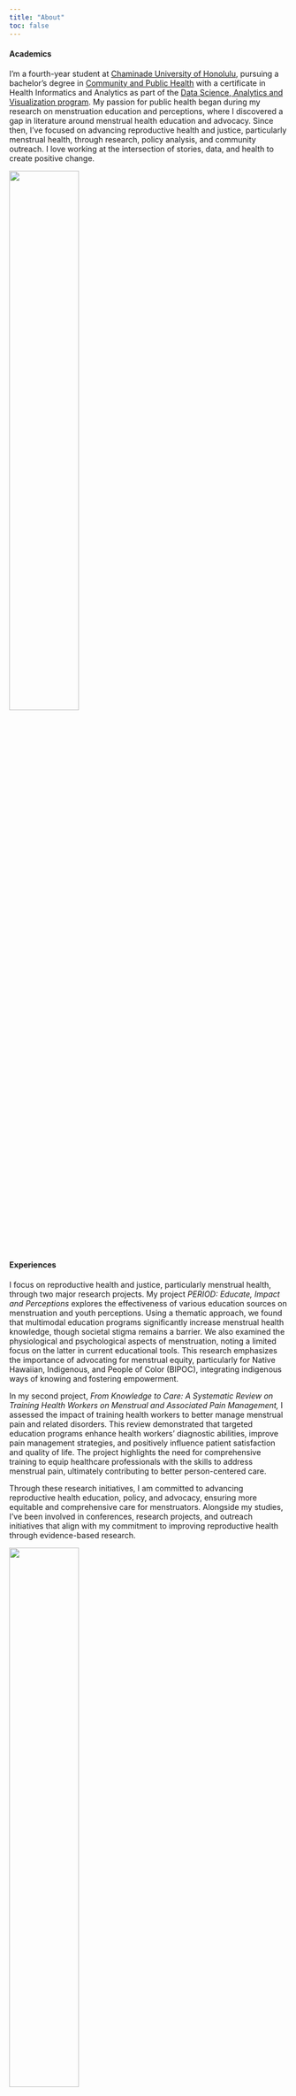 ```yaml
---
title: "About"
toc: false
---
```


#### Academics

I’m a fourth-year student at [Chaminade University of Honolulu](https://chaminade.edu){target="blank_"}, pursuing a bachelor's degree in [Community and Public Health](https://chaminade.edu/nursing-health-professions/public-health/){target="blank_"} with a certificate in Health Informatics and Analytics as part of the [Data Science, Analytics and Visualization program](https://chaminade.edu/nsm/data-science/){target="_blank"}. My passion for public health began during my research on menstruation education and perceptions, where I discovered a gap in literature around menstrual health education and advocacy. Since then, I’ve focused on advancing reproductive health and justice, particularly menstrual health, through research, policy analysis, and community outreach. I love working at the intersection of stories, data, and health to create positive change.

![](Media/work.png){fig-align="center" width="50%"}

#### Experiences

I focus on reproductive health and justice, particularly menstrual health, through two major research projects. My project *PERIOD: Educate, Impact and Perceptions* explores the effectiveness of various education sources on menstruation and youth perceptions. Using a thematic approach, we found that multimodal education programs significantly increase menstrual health knowledge, though societal stigma remains a barrier. We also examined the physiological and psychological aspects of menstruation, noting a limited focus on the latter in current educational tools. This research emphasizes the importance of advocating for menstrual equity, particularly for Native Hawaiian, Indigenous, and People of Color (BIPOC), integrating indigenous ways of knowing and fostering empowerment.

In my second project, *From Knowledge to Care: A Systematic Review on Training Health Workers on Menstrual and Associated Pain Management,* I assessed the impact of training health workers to better manage menstrual pain and related disorders. This review demonstrated that targeted education programs enhance health workers’ diagnostic abilities, improve pain management strategies, and positively influence patient satisfaction and quality of life. The project highlights the need for comprehensive training to equip healthcare professionals with the skills to address menstrual pain, ultimately contributing to better person-centered care.

Through these research initiatives, I am committed to advancing reproductive health education, policy, and advocacy, ensuring more equitable and comprehensive care for menstruators. Alongside my studies, I’ve been involved in conferences, research projects, and outreach initiatives that align with my commitment to improving reproductive health through evidence-based research.

![](Media/present.png){fig-align="center" width="50%"}

#### Hobbies

Beauty, stories, and movement are parts of who I am and what I value, which can often be seen in my hobbies.

You’ll often find me connecting with nature and creativity in different ways. Growing up in Hawai’i, I’ve always been surrounded by the bold and vivid beauty of the islands' flora. There’s something special about flowers and plants—their resilience and beauty have always given me a sense of awe and joy. For me, they carry memories, spirit, and love. I find a lot of meaning in preserving flowers, whether it’s leis from graduations or my mother’s wedding bouquet. Every flower holds a story, and I love remebering those moments through flowers.

| ![](Media/lei.png){width=100%} | ![](Media/box.png){width=60%} |
|:-------------------------------:|:------------------------------:|

Books are another deep passion of mine. They’ve always been more than just stories for me. Reading has taken me on countless adventures, brought me comfort during tough times, and taught me lessons in humanity and practicality. Books feel like old friends—always there, full of wisdom and escape. Some of my favorites include *Hello Beautiful* by Ann Napolitano, *Everything I Never Told You* by Celeste Ng, *Heart of Darkness* by Joseph Conrad, and *Pride and Prejudice* by Jane Austen. I’m always open to book recommendations and love discovering new worlds and realizations between the pages!

I balance all of this with practicing hatha yoga, which helps me stay grounded and connected to my body. It’s a peaceful way to bring focus to my day, but most of all, ground myself within and the environment and people around me.

Whether I’m in nature, preserving flowers, or lost in a good book, I find these activities bring me a sense of peace and balance.
